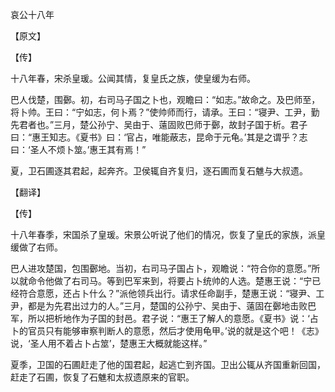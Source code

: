 

哀公十八年

【原文】

【传】

十八年春，宋杀皇瑗。公闻其情，复皇氏之族，使皇缓为右师。

巴人伐楚，围鄾。初，右司马子国之卜也，观瞻曰：“如志。”故命之。及巴师至，将卜帅。王曰：“宁如志，何卜焉？”使帅师而行，请承。王曰：“寝尹、工尹，勤先君者也。”三月，楚公孙宁、吴由于、薳固败巴师于鄾，故封子国于析。君子曰：“惠王知志。《夏书》曰：‘官占，唯能蔽志，昆命于元龟。’其是之谓乎？志曰：‘圣人不烦卜筮。’惠王其有焉！”

夏，卫石圃逐其君起，起奔齐。卫侯辄自齐复归，逐石圃而复石魋与大叔遗。

【翻译】

【传】

十八年春季，宋国杀了皇瑗。宋景公听说了他们的情况，恢复了皇氏的家族，派皇缓做了右师。

巴人进攻楚国，包围鄾地。当初，右司马子国占卜，观瞻说：“符合你的意愿。”所以就命令他做了右司马。等到巴军来到，将要占卜统帅的人选。楚惠王说：“宁已经符合意愿，还占卜什么？”派他领兵出行。请求任命副手，楚惠王说：“寝尹、工尹，都是为先君出过力的人。”三月，楚国的公孙宁、吴由于、薳固在鄾地击败巴军，所以把析地作为子国的封邑。君子说：“惠王了解人的意愿。《夏书》说：‘占卜的官员只有能够审察判断人的意愿，然后才使用龟甲。’说的就是这个吧！《志》说，‘圣人用不着占卜占筮’，楚惠王大概就能这样。”

夏季，卫国的石圃赶走了他的国君起，起逃亡到齐国。卫出公辄从齐国重新回国，赶走了石圃，恢复了石魋和太叔遗原来的官职。

